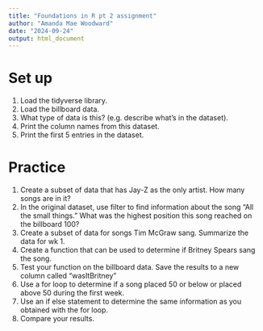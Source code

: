 ```yaml
---
title: "Foundations in R pt 2 assignment"
author: "Amanda Mae Woodward"
date: "2024-09-24"
output: html_document
---
```

# Set up
1. Load the tidyverse library. 
2. Load the billboard data. 
3. What type of data is this? (e.g. describe what's in the dataset).
4. Print the column names from this dataset. 
5. Print the first 5 entries in the dataset. 

# Practice
1. Create a subset of data that has Jay-Z as the only artist. How many songs are in it?
2. In the original dataset, use filter to find information about the song "All the small things." What was the highest position this song reached on the billboard 100? 
3. Create a subset of data for songs Tim McGraw sang. Summarize the data for wk 1.
4. Create a function that can be used to determine if Britney Spears sang the song. 
5. Test your function on the billboard data. Save the results to a new column called "wasItBritney"
6. Use a for loop to determine if a song placed 50 or below or placed above 50 during the first week. 
7. Use an if else statement to determine the same information as you obtained with the for loop. 
8. Compare your results. 